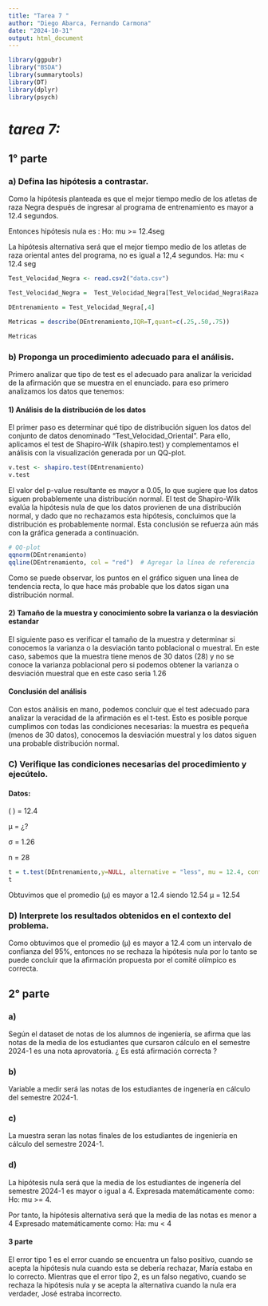 ```yaml
---
title: "Tarea 7 "
author: "Diego Abarca, Fernando Carmona"
date: "2024-10-31"
output: html_document
---
```

```r
library(ggpubr)
library("BSDA")
library(summarytools)
library(DT)
library(dplyr)
library(psych)
```

# *tarea 7:*

## 1° parte

### a) Defina las hipótesis a contrastar.

Como la hipótesis planteada es que el mejor tiempo medio de los atletas de raza Negra después de ingresar al programa de entrenamiento es mayor a 12.4 segundos.

Entonces hipótesis nula es : Ho: mu >= 12.4seg

La hipótesis alternativa será que el mejor tiempo medio de los atletas de raza oriental antes del programa, no es igual a 12,4 segundos.
Ha: mu < 12.4 seg

```r
Test_Velocidad_Negra <- read.csv2("data.csv")

Test_Velocidad_Negra =  Test_Velocidad_Negra[Test_Velocidad_Negra$Raza =="Negra",]

DEntrenamiento = Test_Velocidad_Negra[,4]

Metricas = describe(DEntrenamiento,IQR=T,quant=c(.25,.50,.75))

Metricas


```
### b) Proponga un procedimiento adecuado para el análisis.
Primero analizar que tipo de test es el adecuado para analizar la vericidad de la afirmación que se muestra en el enunciado.
para eso primero analizamos los datos que tenemos:

#### 1) Análisis de la distribución de los datos
El primer paso es determinar qué tipo de distribución siguen los datos del conjunto de datos denominado "Test_Velocidad_Oriental". Para ello, aplicamos el test de Shapiro-Wilk (shapiro.test) y complementamos el análisis con la visualización generada por un QQ-plot.

```r
v.test <- shapiro.test(DEntrenamiento)
v.test
```
El valor del p-value resultante es mayor a 0.05, lo que sugiere que los datos siguen probablemente una distribución normal. El test de Shapiro-Wilk evalúa la hipótesis nula de que los datos provienen de una distribución normal, y dado que no rechazamos esta hipótesis, concluimos que la distribución es probablemente normal. Esta conclusión se refuerza aún más con la gráfica generada a continuación.

```r
# QQ-plot
qqnorm(DEntrenamiento)
qqline(DEntrenamiento, col = "red")  # Agregar la línea de referencia

```

Como se puede observar, los puntos en el gráfico siguen una línea de tendencia recta, lo que hace más probable que los datos sigan una distribución normal.

#### 2) Tamaño de la muestra y conocimiento sobre la varianza o la desviación estandar

El siguiente paso es verificar el tamaño de la muestra y determinar si conocemos la varianza o la desviación tanto poblacional o muestral.
En este caso, sabemos que la muestra tiene menos de 30 datos (28) y no se conoce la varianza poblacional pero si podemos obtener la
varianza o desviación muestral que en este caso seria 1.26

#### Conclusión del análisis
Con estos análisis en mano, podemos concluir que el test adecuado para analizar la veracidad de
la afirmación es el t-test. Esto es posible porque cumplimos con todas las condiciones necesarias:
la muestra es pequeña (menos de 30 datos), conocemos la desviación muestral y los datos siguen una probable distribución normal.


### C) Verifique las condiciones necesarias del procedimiento y ejecútelo.

#### Datos:
\( \tilde{X} \) = 12.4

μ = ¿?

σ = 1.26

n = 28

```r
t = t.test(DEntrenamiento,y=NULL, alternative = "less", mu = 12.4, conf.level=0.95)
t
```
Obtuvimos que el promedio (μ) es mayor a 12.4 siendo 12.54
μ = 12.54

### D) Interprete los resultados obtenidos en el contexto del problema.

Como obtuvimos que el promedio (μ) es mayor a 12.4 com un intervalo de confianza del 95%, entonces no se rechaza la hipótesis nula por lo tanto se puede
concluir que la afirmación propuesta por el comité olímpico es correcta.

## 2° parte

### a)
Según el dataset de notas de los alumnos de ingeniería, se afirma que las notas de la media de
los estudiantes que cursaron cálculo en el semestre 2024-1 es una nota aprovatoría.
¿ Es está afirmación correcta ?

### b)
Variable a medir será las notas de los estudiantes de ingenería en cálculo del semestre 2024-1.

### c)
La muestra seran las notas finales de los estudiantes de ingeniería en cálculo del semestre 2024-1.

### d)

La hipótesis nula será que la media de los estudiantes de ingenería del semestre 2024-1 es mayor o igual a 4.
Expresada matemáticamente como: Ho: mu >= 4.

Por tanto, la hipótesis alternativa será que la media de las notas es menor a 4
Expresado matemáticamente como: Ha: mu < 4

#### 3 parte

El error tipo 1 es el error cuando se encuentra un falso positivo, cuando se acepta la hipótesis
nula cuando esta se debería rechazar, María estaba en lo correcto. Mientras que el error tipo 2,
es un falso negativo, cuando se rechaza la hipótesis nula y se acepta la alternativa cuando la
nula era verdader, José estraba incorrecto.


 
